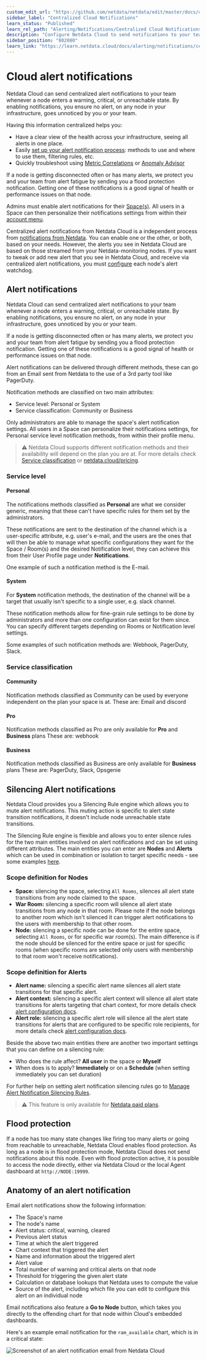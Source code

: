 ```yaml
---
custom_edit_url: "https://github.com/netdata/netdata/edit/master/docs/cloud/alerts-notifications/notifications.md"
sidebar_label: "Centralized Cloud Notifications"
learn_status: "Published"
learn_rel_path: "Alerting/Notifications/Centralized Cloud Notifications"
description: "Configure Netdata Cloud to send notifications to your team whenever any node on your infrastructure triggers an alert threshold."
sidebar_position: "802080"
learn_link: "https://learn.netdata.cloud/docs/alerting/notifications/centralized-cloud-notifications/centralized-cloud-notifications"
---
```


# Cloud alert notifications


Netdata Cloud can send centralized alert notifications to your team whenever a node enters a warning, critical, or
unreachable state. By enabling notifications, you ensure no alert, on any node in your infrastructure, goes unnoticed by
you or your team.

Having this information centralized helps you:
* Have a clear view of the health across your infrastructure, seeing all alerts in one place.
* Easily [set up your alert notification process](/docs/alerting/notifications/centralized-cloud-notifications/manage-notification-methods): 
methods to use and where to use them, filtering rules, etc.
* Quickly troubleshoot using [Metric Correlations](/docs/ml-and-troubleshooting/metric-correlations)
or [Anomaly Advisor](/docs/ml-and-troubleshooting/anomaly-advisor)

If a node is getting disconnected often or has many alerts, we protect you and your team from alert fatigue by sending
you a flood protection notification. Getting one of these notifications is a good signal of health or performance issues
on that node.

Admins must enable alert notifications for their [Space(s)](/docs/alerting/notifications/centralized-cloud-notifications/manage-notification-methods#manage-space-notification-settings). All users in a
Space can then personalize their notifications settings from within their [account
menu](https://github.com/netdata/netdata/blob/master/docs/cloud/alerts-notifications/#manage-user-notification-settings).

<Callout type="notice">

Centralized alert notifications from Netdata Cloud is a independent process from [notifications from
Netdata](/docs/alerting/notifications). You can enable one or the other, or both, based on your needs. However,
the alerts you see in Netdata Cloud are based on those streamed from your Netdata-monitoring nodes. If you want to tweak
or add new alert that you see in Netdata Cloud, and receive via centralized alert notifications, you must
[configure](/docs/alerting/health-configuration-reference) each node's alert watchdog.

</Callout>

## Alert notifications

Netdata Cloud can send centralized alert notifications to your team whenever a node enters a warning, critical, or unreachable state. By enabling notifications, 
you ensure no alert, on any node in your infrastructure, goes unnoticed by you or your team.

If a node is getting disconnected often or has many alerts, we protect you and your team from alert fatigue by sending you a flood protection notification. 
Getting one of these notifications is a good signal of health or performance issues on that node.

Alert notifications can be delivered through different methods, these can go from an Email sent from Netdata to the use of a 3rd party tool like PagerDuty.

Notification methods are classified on two main attributes:
* Service level: Personal or System
* Service classification: Community or Business

Only administrators are able to manage the space's alert notification settings.
All users in a Space can personalize their notifications settings, for Personal service level notification methods, from within their profile menu.

> ⚠️ Netdata Cloud supports different notification methods and their availability will depend on the plan you are at.
> For more details check [Service classification](#service-classification) or [netdata.cloud/pricing](https://www.netdata.cloud/pricing).

### Service level

#### Personal

The notifications methods classified as **Personal** are what we consider generic, meaning that these can't have specific rules for them set by the administrators.

These notifications are sent to the destination of the channel which is a user-specific attribute, e.g. user's e-mail, and the users are the ones that will then be able to
manage what specific configurations they want for the Space / Room(s) and the desired Notification level, they can achieve this from their User Profile page under 
**Notifications**.

One example of such a notification method is the E-mail.

#### System

For **System** notification methods, the destination of the channel will be a target that usually isn't specific to a single user, e.g. slack channel.

These notification methods allow for fine-grain rule settings to be done by administrators and more than one configuration can exist for them since. You can specify 
different targets depending on Rooms or Notification level settings.

Some examples of such notification methods are: Webhook, PagerDuty, Slack.

### Service classification

#### Community

Notification methods classified as Community can be used by everyone independent on the plan your space is at.
These are: Email and discord

#### Pro

Notification methods classified as Pro are only available for **Pro** and **Business** plans
These are: webhook

#### Business

Notification methods classified as Business are only available for **Business** plans
These are: PagerDuty, Slack, Opsgenie

## Silencing Alert notifications

Netdata Cloud provides you a Silencing Rule engine which allows you to mute alert notifications. This muting action is specific to alert state transition notifications, it doesn't include node unreachable state transitions.

The Silencing Rule engine is flexible and allows you to enter silence rules for the two main entities involved on alert notifications and can be set using different attributes. The main entities you can enter are **Nodes** and **Alerts** which can be used in combination or isolation to target specific needs - see some examples [here](/docs/alerting/notifications/centralized-cloud-notifications/manage-alert-notification-silencing-rules#silencing-rules-examples).

### Scope definition for Nodes
* **Space:** silencing the space, selecting `All Rooms`, silences all alert state transitions from any node claimed to the space.
* **War Room:** silencing a specific room will silence all alert state transitions from any node in that room. Please note if the node belongs to 
another room which isn't silenced it can trigger alert notifications to the users with membership to that other room.
* **Node:** silencing a specific node can be done for the entire space, selecting `All Rooms`, or for specific war room(s). The main difference is
if the node should be silenced for the entire space or just for specific rooms (when specific rooms are selected only users with membership to that room won't receive notifications).

### Scope definition for Alerts
* **Alert name:** silencing a specific alert name silences all alert state transitions for that specific alert. 
* **Alert context:** silencing a specific alert context will silence all alert state transitions for alerts targeting that chart context, for more details check [alert configuration docs](/docs/alerting/health-configuration-reference#alert-line-on).
* **Alert role:** silencing a specific alert role will silence all the alert state transitions for alerts that are configured to be specific role recipients, for more details check [alert configuration docs](/docs/alerting/health-configuration-reference#alert-line-to).

Beside the above two main entities there are another two important settings that you can define on a silencing rule:
* Who does the rule affect? **All user** in the space or **Myself**
* When does is to apply? **Immediately** or on a **Schedule** (when setting immediately you can set duration)

For further help on setting alert notification silencing rules go to [Manage Alert Notification Silencing Rules](/docs/alerting/notifications/centralized-cloud-notifications/manage-alert-notification-silencing-rules).

> ⚠️ This feature is only available for [Netdata paid plans](/docs/monitor-your-infrastructure/netdata-plans).

## Flood protection

If a node has too many state changes like firing too many alerts or going from reachable to unreachable, Netdata Cloud
enables flood protection. As long as a node is in flood protection mode, Netdata Cloud does not send notifications about
this node. Even with flood protection active, it is possible to access the node directly, either via Netdata Cloud or
the local Agent dashboard at `http://NODE:19999`.

## Anatomy of an alert notification

Email alert notifications show the following information:

- The Space's name
- The node's name
- Alert status: critical, warning, cleared
- Previous alert status
- Time at which the alert triggered
- Chart context that triggered the alert
- Name and information about the triggered alert
- Alert value
- Total number of warning and critical alerts on that node
- Threshold for triggering the given alert state
- Calculation or database lookups that Netdata uses to compute the value
- Source of the alert, including which file you can edit to configure this alert on an individual node

Email notifications also feature a **Go to Node** button, which takes you directly to the offending chart for that node
within Cloud's embedded dashboards.

Here's an example email notification for the `ram_available` chart, which is in a critical state:

![Screenshot of an alert notification email from Netdata Cloud](https://user-images.githubusercontent.com/1153921/87461878-e933c480-c5c3-11ea-870b-affdb0801854.png)
